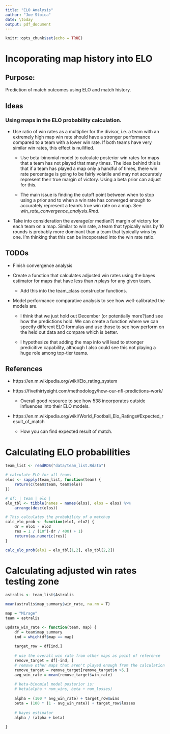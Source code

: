 ```yaml
---
title: "ELO Analysis"
author: "Joe Stoica"
date: \today
output: pdf_document
---
```


```r
knitr::opts_chunk$set(echo = TRUE)
```

# Incoporating map history into ELO

## Purpose:

Prediction of match outcomes using ELO and match history.

## Ideas

### Using maps in the ELO probability calculation. 

* Use ratio of win rates as a multiplier for the divisor, i.e. a team with an 
extremely high map win rate should have a stronger performance compared to a 
team with a lower win rate. If both teams have very similar win rates, this
effect is nullified.

    + Use beta-binomial model to calculate posterior win rates for maps that a 
    team has not played that many times. The idea behind this is that if a team
    has played a map only a handful of times, there win rate percentage is going
    to be fairly volatile and may not accurately represent their true margin of
    victory. Using a beta prior can adjust for this.
    
    + The main issue is finding the cutoff point between when to stop using a 
    prior and to when a win rate has converged enough to accurately represent a
    team's true win rate on a map. See *win_rate_convergence_analysis.Rmd*.

* Take into consideration the average(or median?) margin of victory for each 
team on a map. Similar to win rate, a team that typically wins by 10 rounds
is probably more dominant than a team that typically wins by one. I'm thinking
that this can be incoporated into the win rate ratio.

## TODOs

* Finish convergence analysis

* Create a function that calculates adjusted win rates using the bayes estimator
for maps that have less than *n* plays for any given team.

    + Add this into the team_class constructor functions.

* Model performance comparative analysis to see how well-calibrated the models
are.

    + I think that we just hold out December (or potentially more?)and see how
    the predictions hold. We can create a function where we can specify
    different ELO formulas and use those to see how perform on the held out data
    and compare which is better.
    
    + I hypothesize that adding the map info will lead to stronger predicitive
    capability, although I also could see this not playing a huge role among 
    top-tier teams. 


## References 

+ https://en.m.wikipedia.org/wiki/Elo_rating_system

* https://fivethirtyeight.com/methodology/how-our-nfl-predictions-work/

    + Overall good resource to see how 538 incorporates outside influences into
    their ELO models.

* https://en.m.wikipedia.org/wiki/World_Football_Elo_Ratings#Expected_result_of_match

    + How you can find expected result of match.

# Calculating ELO probabilities

```r
team_list <- readRDS("data/team_list.Rdata")
```

```r
# calculate ELO for all teams
elos <- sapply(team_list, function(team) {
    return(c(team$team, team$elo))
})

# df: | team | elo |
elo_tbl <- tibble(names = names(elos), elos = elos) %>% 
    arrange(desc(elos))
```

```r
# This calculates the probability of a matchup
calc_elo_prob <- function(elo1, elo2) {
    dr = elo1 - elo2
    res = 1 / (10^(-dr / 400) + 1)
    return(as.numeric(res))
}
``` 

```r
calc_elo_prob(elo1 = elo_tbl[1,2], elo_tbl[2,2])
```

# Calculating adjusted win rates testing zone

```r
astralis <- team_list$Astralis

mean(astralis$map_summary$win_rate, na.rm = T)

map = "Mirage"
team = astralis

update_win_rate <- function(team, map) {
    df = team$map_summary
    ind = which(df$map == map)
    
    target_row = df[ind,]
    
    # use the overall win rate from other maps as point of reference
    remove_target = df[-ind, ]
    # remove other maps that aren't played enough from the calculation
    remove_target = remove_target[remove_target$n >5,]
    avg_win_rate = mean(remove_target$win_rate)
    
    # beta-binomial model posterior is:
    # beta(alpha + num_wins, beta + num_losses)
    
    alpha = (100 * avg_win_rate) + target_row$wins
    beta = (100 * (1 - avg_win_rate)) + target_row$losses
    
    # bayes estimator
    alpha / (alpha + beta)
    
}
```
